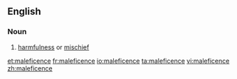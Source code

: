 ==English==

===Noun===
{{en-noun|s|-}}

# [[harmfulness]] or [[mischief]]

[[et:maleficence]]
[[fr:maleficence]]
[[io:maleficence]]
[[ta:maleficence]]
[[vi:maleficence]]
[[zh:maleficence]]